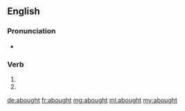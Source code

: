 ==English==

===Pronunciation===
* {{a|US}} {{IPA|/əˈbɔt/|lang=en}}

===Verb===
{{head|en}}

# {{en-past of|aby}}
# {{en-past of|abye}}

[[de:abought]]
[[fr:abought]]
[[mg:abought]]
[[ml:abought]]
[[my:abought]]